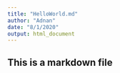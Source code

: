 ```yaml
---
title: "HelloWorld.md"
author: "Adnan"
date: "8/1/2020"
output: html_document
---
```

## This is a markdown file
